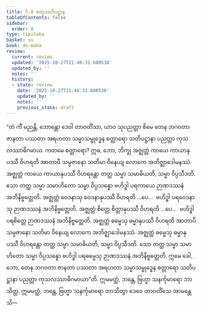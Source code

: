 ```yaml
---
title: 5.8 စတုသတိပဋ္ဌာန
tableOfContents: false
sidebar:
  order: 8
type: tipitaka
basket: su
book: dn-maha
review:
  current: review
  updated: '2025-10-27T21:48:31.680538'
  updated_by: ''
  notes: ''
  history:
  - state: review
    date: '2025-10-27T21:48:31.680538'
    updated_by: ''
    notes: ''
    previous_state: draft
---
```



<ReviewStatus review={frontmatter.review} showDetails={true} />

<HypothesisAnnotation frontmatter={frontmatter} />

<DynamicBreadcrumb />

<Division number="289" book="dn-maha" e="ch" v="7" p="174">

<Paragraph number="636" book="dn-maha">
“တံ ကိံ မညန္တိ, ဘောန္တော ဒေဝါ တာဝတိံသာ, ယာဝ သုပညတ္တာ စိမေ တေန ဘဂဝတာ ဇာနတာ ပဿတာ အရဟတာ သမ္မာသမ္ဗုဒ္ဓေန စတ္တာရော သတိပဋ္ဌာနာ ပညတ္တာ ကုသလဿာဓိဂမာယ. ကတမေ စတ္တာရော? ဣဓ, ဘော, ဘိက္ခု အဇ္ဈတ္တံ ကာယေ ကာယာနုပဿီ ဝိဟရတိ အာတာပီ သမ္ပဇာနော သတိမာ ဝိနေယျ လောကေ အဘိဇ္ဈာဒေါမနဿံ. အဇ္ဈတ္တံ ကာယေ ကာယာနုပဿီ ဝိဟရန္တော တတ္ထ သမ္မာ သမာဓိယတိ, သမ္မာ ဝိပ္ပသီဒတိ. သော တတ္ထ သမ္မာ သမာဟိတော သမ္မာ ဝိပ္ပသန္နော ဗဟိဒ္ဓါ ပရကာယေ ဉာဏဒဿနံ အဘိနိဗ္ဗတ္တေတိ. အဇ္ဈတ္တံ ဝေဒနာသု ဝေဒနာနုပဿီ ဝိဟရတိ …ပေ…  ဗဟိဒ္ဓါ ပရဝေဒနာသု ဉာဏဒဿနံ အဘိနိဗ္ဗတ္တေတိ. အဇ္ဈတ္တံ စိတ္တေ စိတ္တာနုပဿီ ဝိဟရတိ …ပေ…  ဗဟိဒ္ဓါ ပရစိတ္တေ ဉာဏဒဿနံ အဘိနိဗ္ဗတ္တေတိ. အဇ္ဈတ္တံ ဓမ္မေသု ဓမ္မာနုပဿီ ဝိဟရတိ အာတာပီ သမ္ပဇာနော သတိမာ ဝိနေယျ လောကေ အဘိဇ္ဈာဒေါမနဿံ. အဇ္ဈတ္တံ ဓမ္မေသု ဓမ္မာနုပဿီ ဝိဟရန္တော တတ္ထ သမ္မာ သမာဓိယတိ, သမ္မာ ဝိပ္ပသီဒတိ. သော တတ္ထ သမ္မာ သမာဟိတော သမ္မာ ဝိပ္ပသန္နော ဗဟိဒ္ဓါ ပရဓမ္မေသု ဉာဏဒဿနံ အဘိနိဗ္ဗတ္တေတိ. ဣမေ ခေါ, ဘော, တေန ဘဂဝတာ ဇာနတာ ပဿတာ အရဟတာ သမ္မာသမ္ဗုဒ္ဓေန စတ္တာရော သတိပဋ္ဌာနာ ပညတ္တာ ကုသလဿာဓိဂမာယာ”တိ. ဣမမတ္ထံ, ဘန္တေ, ဗြဟ္မာ သနင်္ကုမာရော ဘာသိတ္ထ. ဣမမတ္ထံ, ဘန္တေ, ဗြဟ္မာ သနင်္ကုမာရော ဘာသိတွာ ဒေဝေ တာဝတိံသေ အာမန္တေသိ—
</Paragraph>
</Division>